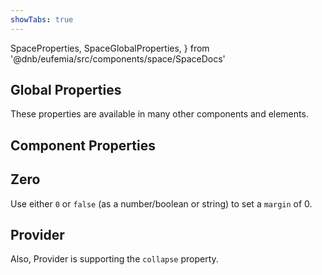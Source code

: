 ```yaml
---
showTabs: true
---
```



  SpaceProperties,
  SpaceGlobalProperties,
} from '@dnb/eufemia/src/components/space/SpaceDocs'

## Global Properties

These properties are available in many other components and elements.

<PropertiesTable props={SpaceGlobalProperties} />

## Component Properties

<PropertiesTable props={SpaceProperties} />

## Zero

Use either `0` or `false` (as a number/boolean or string) to set a `margin` of 0.

## Provider

Also, Provider is supporting the `collapse` property.

<ProviderExample />
